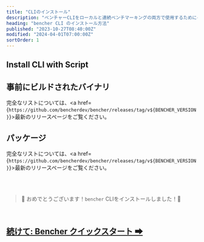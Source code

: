 ```yaml
---
title: "CLIのインストール"
description: "ベンチャーCLIをローカルと連続ベンチマーキングの両方で使用するためにインストールします"
heading: "bencher CLI のインストール方法"
published: "2023-10-27T08:40:00Z"
modified: "2024-04-01T07:00:00Z"
sortOrder: 1
---
```



## Install CLI with Script

<CliInstallScripts />

<CliInstallGitHubActions />

<CliInstallSource />

## 事前にビルドされたバイナリ

<CliPreBuiltBins />

完全なリストについては、<a href={`https://github.com/bencherdev/bencher/releases/tag/v${BENCHER_VERSION}`}>最新のリリースページ</a>をご覧ください。

## パッケージ

<CliPackages />

完全なリストについては、<a href={`https://github.com/bencherdev/bencher/releases/tag/v${BENCHER_VERSION}`}>最新のリリースページ</a>をご覧ください。

<br/>
<br/>

> 🐰 おめでとうございます！<code>bencher</code> CLIをインストールしました！🎉

<br/>

<h2><a href="/ja/docs/tutorial/quick-start/">続けて: Bencher クイックスタート ➡</a></h2>
